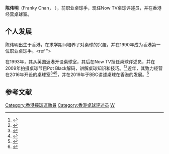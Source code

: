 '''陈伟明'''（Franky Chan，{{bd|1965年|2月21日|}} ），前职业桌球手，现任Now TV桌球评述员，并在香港经营桌球室。

==个人发展==
陈伟明出生于香港，在求学期间培养了对桌球的兴趣，并在1990年成为香港第一位职业桌球手。<ref ">{{Cite web| url = http://www1.hkej.com/dailynews/culture/article/642658/香港第一代國際桌球手| title = 香港第一代国际桌球手 陈伟明教路睇Snooker| work = 信報}}{{Dead link|date=2019年12月 |bot=InternetArchiveBot |fix-attempted=yes }}</ref>在1993年，其从英国返港开设桌球室，其后在Now TV担任桌球评述员，并在2009年拍摄桌球节目Pot Black解码，讲解桌球知识和技巧。<ref>{{Cite web |url=https://www.youtube.com/watch?v=i6Cs1t23nB8 |title=now Sports Pot Black 解码1-10 |accessdate=2016-03-11 |archive-date=2020-03-28 |archive-url=https://web.archive.org/web/20200328101112/https://www.youtube.com/watch?v=i6Cs1t23nB8 |dead-url=no }}</ref><ref>{{Cite web |url=https://www.youtube.com/watch?v=YL2dkNi1Y8E |title=now Sports Pot Black 解码11-20 |accessdate=2016-03-11 |archive-date=2020-03-28 |archive-url=https://web.archive.org/web/20200328101112/https://www.youtube.com/watch?v=YL2dkNi1Y8E |dead-url=no }}</ref>近年，其致力经营在2016年开设的桌球室<ref>{{Cite web |url=https://hk.on.cc/hk/bkn/cnt/sport/20161208/bkn-20161208004727328-1208_00882_001.html |title=34万火箭波王台　九龙城广场矜贵登场！}}</ref><ref>{{Cite web |url=https://hk.on.cc/hk/bkn/cnt/sport/20161211/bkn-20161211010046399-1211_00882_001.html |title=【奥苏设计】波王台坚吸睛　渠哋都变小粉丝}}</ref><ref>{{Cite web |url=https://hk.on.cc/hk/bkn/cnt/sport/20161212/bkn-20161212040547714-1212_00882_001.html |title=【火箭台前传】奥苏挑机　伟明：我让你几度？}}</ref>，并在2019年于BBC讲述桌球在香港的发展。<ref>{{Cite web |url=https://www.bbc.co.uk/sounds/play/w3csz3x3 |title=BBC Sounds - Snooker: Young, cool and Chinese}}</ref>

==参考文献==
{{reflist}}

{{DEFAULTSORT:C}}
[[Category:香港撞球運動員|Category:香港撞球運動員]]
[[Category:香港桌球评述员|Category:香港桌球评述员]]
[[Category:陈姓|W]]